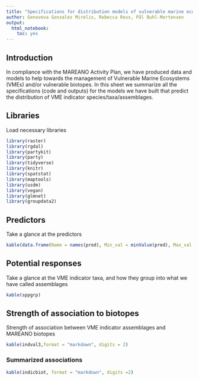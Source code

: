 ```yaml
---
title: "Specifications for distribution models of vulnerable marine ecosystem indicator assemblanges"
author: Genoveva Gonzalez Mirelis, Rebecca Ross, Pål Buhl-Mortensen
output: 
  html_notebook: 
    toc: yes
---
```


## Introduction
In compliance with the MAREANO Activity Plan, we have produced data and models to help towards the management of Vulnerable Marine Ecosystems (VMEs) and/or vulnerable biotopes. In this sheet we summarize all the specifications (code and outputs) for the models we have built that predict the distribution of VME indicator species/taxa/assemblages.

## Libraries
Load necessary libraries
```r
library(raster)
library(rgdal)
library(partykit)
library(party)
library(tidyverse)
library(knitr)
library(spatstat)
library(maptools)
library(usdm)
library(vegan)
library(glmnet)
library(groupdata2)
```

## Predictors
Take a glance at the predictors
```r
kable(data.frame(Name = names(pred), Min_val = minValue(pred), Max_val = maxValue(pred)), format = "markdown", digits = 2)
```

## Potential responses
Take a glance at the VME indicator taxa, and how they group into what we have called assemblages
```r
kable(sppgrp)
```

## Strength of association to biotopes
Strength of association between VME indicator assemblages and MAREANO biotopes
```r
kable(indval3,format = "markdown", digits = 2)
```

### Summarized associations
```r
kable(indicbiot, format = "markdown", digits =2)
```

